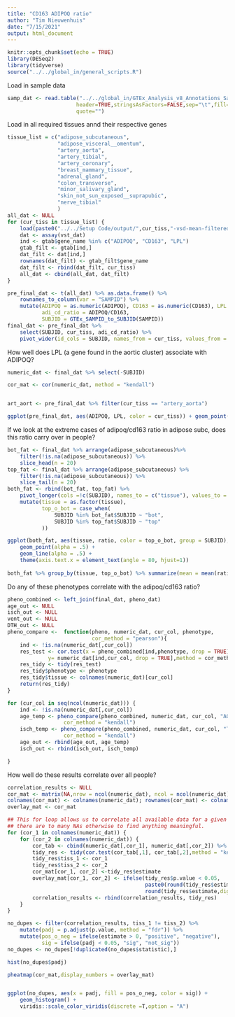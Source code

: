 ```yaml
---
title: "CD163 ADIPOQ ratio"
author: "Tim Nieuwenhuis"
date: "7/15/2021"
output: html_document
---
```


```r
knitr::opts_chunk$set(echo = TRUE)
library(DESeq2)
library(tidyverse)
source("../../global_in/general_scripts.R")
```

Load in sample data
```r
samp_dat <- read.table("../../global_in/GTEx_Analysis_v8_Annotations_SampleAttributesDS.txt",
                      header=TRUE,stringsAsFactors=FALSE,sep="\t",fill=TRUE,
                      quote="")
```

Load in all required tissues annd their respective genes

```r
tissue_list = c("adipose_subcutaneous",
                "adipose_visceral__omentum",
                "artery_aorta",
                "artery_tibial",
                "artery_coronary",
                "breast_mammary_tissue",
                "adrenal_gland",
                "colon_transverse",
                "minor_salivary_gland",
                "skin_not_sun_exposed__suprapubic",
                "nerve_tibial"
                )
all_dat <- NULL
for (cur_tiss in tissue_list) {
    load(paste0("../../Setup Code/output/",cur_tiss,"-vsd-mean-filtered.rda"))
    dat <- assay(vst_dat)
    ind <- gtab$gene_name %in% c("ADIPOQ", "CD163", "LPL")
    gtab_filt <- gtab[ind,]
    dat_filt <- dat[ind,]
    rownames(dat_filt) <- gtab_filt$gene_name
    dat_filt <- rbind(dat_filt, cur_tiss)
    all_dat <- cbind(all_dat, dat_filt)
}

pre_final_dat <- t(all_dat) %>% as.data.frame() %>%
    rownames_to_column(var = "SAMPID") %>%
    mutate(ADIPOQ = as.numeric(ADIPOQ), CD163 = as.numeric(CD163), LPL = as.numeric(LPL),
           adi_cd_ratio = ADIPOQ/CD163,
           SUBJID = GTEx_SAMPID_to_SUBJID(SAMPID))
final_dat <- pre_final_dat %>%
    select(SUBJID, cur_tiss, adi_cd_ratio) %>%
    pivot_wider(id_cols = SUBJID, names_from = cur_tiss, values_from = adi_cd_ratio)

```

How well does LPL (a gene found in the aortic cluster) associate with ADIPOQ?

```r
numeric_dat <- final_dat %>% select(-SUBJID) 

cor_mat <- cor(numeric_dat, method = "kendall")


art_aort <- pre_final_dat %>% filter(cur_tiss == "artery_aorta")

ggplot(pre_final_dat, aes(ADIPOQ, LPL, color = cur_tiss)) + geom_point(alpha = .5)
```
If we look at the extreme cases of adipoq/cd163 ratio in adipose subc, does this
ratio carry over in people?

```r
bot_fat <- final_dat %>% arrange(adipose_subcutaneous)%>%
    filter(!is.na(adipose_subcutaneous)) %>%
    slice_head(n = 20)
top_fat <- final_dat %>% arrange(adipose_subcutaneous) %>%
    filter(!is.na(adipose_subcutaneous)) %>%
    slice_tail(n = 20) 
both_fat <- rbind(bot_fat, top_fat) %>%
    pivot_longer(cols =!c(SUBJID), names_to = c("tissue"), values_to = c("ratio")) %>%
    mutate(tissue = as.factor(tissue),
           top_o_bot = case_when(
               SUBJID %in% bot_fat$SUBJID ~ "bot",
               SUBJID %in% top_fat$SUBJID ~ "top"
           ))

ggplot(both_fat, aes(tissue, ratio, color = top_o_bot, group = SUBJID), alpha = .5)  +
    geom_point(alpha = .5) +
    geom_line(alpha = .5) +
    theme(axis.text.x = element_text(angle = 80, hjust=1))
    
both_fat %>% group_by(tissue, top_o_bot) %>% summarize(mean = mean(ratio, na.rm = T)) 

```

Do any of these phenotypes correlate with the adipoq/cd163 ratio?
```r
pheno_combined <- left_join(final_dat, pheno_dat)
age_out <- NULL
isch_out <- NULL
vent_out <- NULL
DTH_out <- NULL
pheno_compare <-  function(pheno, numeric_dat, cur_col, phenotype,
                           cor_method = "pearson"){
    ind <- !is.na(numeric_dat[,cur_col])
    res_test <- cor.test(x = pheno_combined[ind,phenotype, drop = TRUE],
             y= numeric_dat[ind,cur_col, drop = TRUE],method = cor_method)
    res_tidy <- tidy(res_test)
    res_tidy$phenotype <- phenotype
    res_tidy$tissue <- colnames(numeric_dat)[cur_col]
    return(res_tidy)
}

for (cur_col in seq(ncol(numeric_dat))) {
    ind <- !is.na(numeric_dat[,cur_col])
    age_temp <- pheno_compare(pheno_combined, numeric_dat, cur_col, "AGE",
                  cor_method = "kendall")
    isch_temp <- pheno_compare(pheno_combined, numeric_dat, cur_col, "TRISCHD",
                  cor_method = "kendall")
    age_out <- rbind(age_out, age_temp)
    isch_out <- rbind(isch_out, isch_temp)

}
```

How well do these results correlate over all people?
```r
correlation_results <- NULL
cor_mat <- matrix(NA,nrow = ncol(numeric_dat), ncol = ncol(numeric_dat))
colnames(cor_mat) <- colnames(numeric_dat); rownames(cor_mat) <- colnames(numeric_dat)
overlay_mat <- cor_mat

## This for loop allows us to correlate all available data for a given correlation
## there are to many NAs otherwise to find anything meaningful.
for (cor_1 in colnames(numeric_dat)) {
    for (cor_2 in colnames(numeric_dat)) {
        cor_tab <- cbind(numeric_dat[,cor_1], numeric_dat[,cor_2]) %>% drop_na()
        tidy_res <- tidy(cor.test(cor_tab[,1], cor_tab[,2],method = "kendall"))
        tidy_res$tiss_1 <- cor_1
        tidy_res$tiss_2 <- cor_2
        cor_mat[cor_1, cor_2] <-tidy_res$estimate
        overlay_mat[cor_1, cor_2] <- ifelse(tidy_res$p.value < 0.05,
                                            paste0(round(tidy_res$estimate,digits = 2), "*"),
                                            round(tidy_res$estimate,digits = 2))
        correlation_results <- rbind(correlation_results, tidy_res)
    }
}

no_dupes <- filter(correlation_results, tiss_1 != tiss_2) %>%
    mutate(padj = p.adjust(p.value, method = "fdr")) %>%
    mutate(pos_o_neg = ifelse(estimate > 0, "positive", "negative"),
           sig = ifelse(padj < 0.05, "sig", "not_sig"))
no_dupes <- no_dupes[!duplicated(no_dupes$statistic),]

hist(no_dupes$padj)

pheatmap(cor_mat,display_numbers = overlay_mat)


ggplot(no_dupes, aes(x = padj, fill = pos_o_neg, color = sig)) +
    geom_histogram() +
    viridis::scale_color_viridis(discrete =T,option = "A")
```

